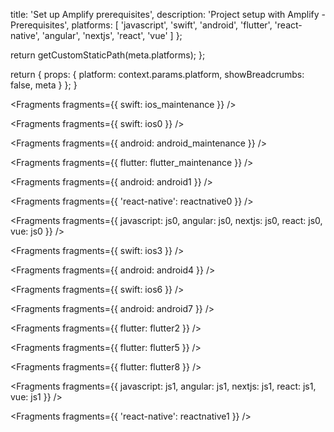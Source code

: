 
  title: 'Set up Amplify prerequisites',
  description: 'Project setup with Amplify - Prerequisites',
  platforms: [
    'javascript',
    'swift',
    'android',
    'flutter',
    'react-native',
    'angular',
    'nextjs',
    'react',
    'vue'
  ]
};

  return getCustomStaticPath(meta.platforms);
};

  return {
    props: {
      platform: context.params.platform,
      showBreadcrumbs: false,
      meta
    }
  };
}


<Fragments fragments={{ swift: ios_maintenance }} />


<Fragments fragments={{ swift: ios0 }} />


<Fragments fragments={{ android: android_maintenance }} />


<Fragments fragments={{ flutter: flutter_maintenance }} />


<Fragments fragments={{ android: android1 }} />


<Fragments fragments={{ 'react-native': reactnative0 }} />


<Fragments
  fragments={{
    javascript: js0,
    angular: js0,
    nextjs: js0,
    react: js0,
    vue: js0
  }}
/>


<Fragments fragments={{ swift: ios3 }} />


<Fragments fragments={{ android: android4 }} />


<Fragments fragments={{ swift: ios6 }} />


<Fragments fragments={{ android: android7 }} />


<Fragments fragments={{ flutter: flutter2 }} />


<Fragments fragments={{ flutter: flutter5 }} />


<Fragments fragments={{ flutter: flutter8 }} />


<Fragments
  fragments={{
    javascript: js1,
    angular: js1,
    nextjs: js1,
    react: js1,
    vue: js1
  }}
/>


<Fragments fragments={{ 'react-native': reactnative1 }} />
